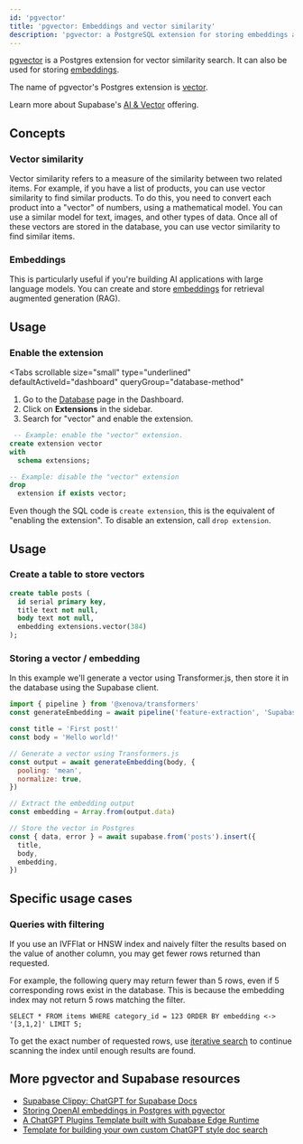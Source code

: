 ```yaml
---
id: 'pgvector'
title: 'pgvector: Embeddings and vector similarity'
description: 'pgvector: a PostgreSQL extension for storing embeddings and performing vector similarity search.'
---
```


[pgvector](https://github.com/pgvector/pgvector/) is a Postgres extension for vector similarity search. It can also be used for storing [embeddings](/blog/openai-embeddings-postgres-vector).

<Admonition type="note">

The name of pgvector's Postgres extension is [vector](https://github.com/pgvector/pgvector/blob/258eaf58fdaff1843617ff59ea855e0768243fe9/README.md?plain=1#L64).

</Admonition>

Learn more about Supabase's [AI & Vector](/docs/guides/ai) offering.

## Concepts

### Vector similarity

Vector similarity refers to a measure of the similarity between two related items. For example, if you have a list of products, you can use vector similarity to find similar products. To do this, you need to convert each product into a "vector" of numbers, using a mathematical model. You can use a similar model for text, images, and other types of data. Once all of these vectors are stored in the database, you can use vector similarity to find similar items.

### Embeddings

This is particularly useful if you're building AI applications with large language models. You can create and store [embeddings](/docs/guides/ai/quickstarts/generate-text-embeddings) for retrieval augmented generation (RAG).

## Usage

### Enable the extension

<Tabs
  scrollable
  size="small"
  type="underlined"
  defaultActiveId="dashboard"
  queryGroup="database-method"
>
<TabPanel id="dashboard" label="Dashboard">

1. Go to the [Database](/dashboard/project/_/database/tables) page in the Dashboard.
2. Click on **Extensions** in the sidebar.
3. Search for "vector" and enable the extension.

</TabPanel>
<TabPanel id="sql" label="SQL">

```sql
 -- Example: enable the "vector" extension.
create extension vector
with
  schema extensions;

-- Example: disable the "vector" extension
drop
  extension if exists vector;
```

Even though the SQL code is `create extension`, this is the equivalent of "enabling the extension".
To disable an extension, call `drop extension`.

</TabPanel>
</Tabs>

## Usage

### Create a table to store vectors

```sql
create table posts (
  id serial primary key,
  title text not null,
  body text not null,
  embedding extensions.vector(384)
);
```

### Storing a vector / embedding

In this example we'll generate a vector using Transformer.js, then store it in the database using the Supabase client.

```js
import { pipeline } from '@xenova/transformers'
const generateEmbedding = await pipeline('feature-extraction', 'Supabase/gte-small')

const title = 'First post!'
const body = 'Hello world!'

// Generate a vector using Transformers.js
const output = await generateEmbedding(body, {
  pooling: 'mean',
  normalize: true,
})

// Extract the embedding output
const embedding = Array.from(output.data)

// Store the vector in Postgres
const { data, error } = await supabase.from('posts').insert({
  title,
  body,
  embedding,
})
```

## Specific usage cases

### Queries with filtering

If you use an IVFFlat or HNSW index and naively filter the results based on the value of another column, you may get fewer rows returned than requested.

For example, the following query may return fewer than 5 rows, even if 5 corresponding rows exist in the database. This is because the embedding index may not return 5 rows matching the filter.

```
SELECT * FROM items WHERE category_id = 123 ORDER BY embedding <-> '[3,1,2]' LIMIT 5;
```

To get the exact number of requested rows, use [iterative search](https://github.com/pgvector/pgvector/?tab=readme-ov-file#iterative-index-scans) to continue scanning the index until enough results are found.

## More pgvector and Supabase resources

- [Supabase Clippy: ChatGPT for Supabase Docs](/blog/chatgpt-supabase-docs)
- [Storing OpenAI embeddings in Postgres with pgvector](/blog/openai-embeddings-postgres-vector)
- [A ChatGPT Plugins Template built with Supabase Edge Runtime](/blog/building-chatgpt-plugins-template)
- [Template for building your own custom ChatGPT style doc search](https://github.com/supabase-community/nextjs-openai-doc-search)
